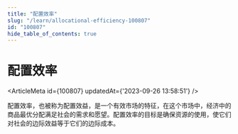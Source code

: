 ```yaml
---
title: "配置效率"
slug: "/learn/allocational-efficiency-100807"
id: "100807"
hide_table_of_contents: true
---
```



# 配置效率

<ArticleMeta id={100807} updatedAt={'2023-09-26 13:58:51'} />
<div className='border-solid border-b border-t-0 my-4 border-[var(--ifm-color-gray-300)]' />

配置效率，也被称为配置效益，是一个有效市场的特征，在这个市场中，经济中的商品最优分配满足社会的需求和愿望。配置效率的目标是确保资源的使用，使它们对社会的边际效益等于它们的边际成本。
